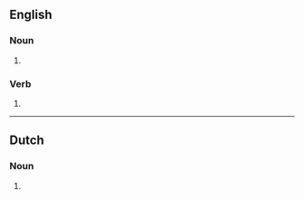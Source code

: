 {{also|Hotdogs|hot dogs|hot-dogs|Hot Dogs}}

==English==

===Noun===
{{head|en|noun form}}

# {{plural of|en|hotdog}}

===Verb===
{{head|en|verb form}}

# {{en-third-person singular of|hotdog}}

----

==Dutch==

===Noun===
{{head|nl|noun plural form}}

# {{plural of|nl|hotdog}}